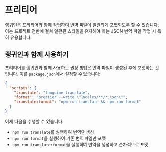 # 프리티어

랭귀인은 [프리티어](https://prettier.io/)와 함께 작업하여 번역 파일이 일관되게 포맷되도록 할 수 있습니다. 이는 프로젝트 전반에 걸쳐 일관된 스타일을 유지해야 하는 JSON 번역 파일 작업 시 특히 유용합니다.

## 랭귀인과 함께 사용하기

프리티어를 랭귀인과 함께 사용하는 권장 방법은 번역 파일이 생성된 후에 포맷하는 것입니다. 이를 `package.json`에서 설정할 수 있습니다:

```json title="package.json"
{
  "scripts": {
    "translate": "languine translate",
    "format": "prettier --write \"locales/**/*.json\"",
    "translate:format": "npm run translate && npm run format"
  }
}
```

이제 다음을 수행할 수 있습니다:
- `npm run translate`를 실행하여 번역만 생성
- `npm run format`을 실행하여 기존 번역 파일만 포맷
- `npm run translate:format`을 실행하여 번역을 생성하고 순차적으로 포맷
